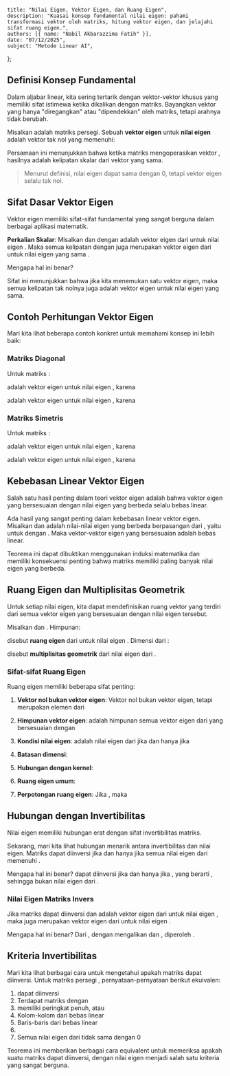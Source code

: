     title: "Nilai Eigen, Vektor Eigen, dan Ruang Eigen",
    description: "Kuasai konsep fundamental nilai eigen: pahami transformasi vektor oleh matriks, hitung vektor eigen, dan jelajahi sifat ruang eigen.",
    authors: [{ name: "Nabil Akbarazzima Fatih" }],
    date: "07/12/2025",
    subject: "Metode Linear AI",
};

## Definisi Konsep Fundamental

Dalam aljabar linear, kita sering tertarik dengan vektor-vektor khusus yang memiliki sifat istimewa ketika dikalikan dengan matriks. Bayangkan vektor yang hanya "diregangkan" atau "dipendekkan" oleh matriks, tetapi arahnya tidak berubah.

Misalkan <InlineMath math="A \in \mathbb{K}^{n \times n}" /> adalah matriks persegi. Sebuah **vektor eigen** <InlineMath math="v \in \mathbb{K}^n" /> untuk **nilai eigen** <InlineMath math="\lambda \in \mathbb{K}" /> adalah vektor tak nol <InlineMath math="v \neq 0" /> yang memenuhi:

<BlockMath math="A \cdot v = \lambda \cdot v" />

Persamaan ini menunjukkan bahwa ketika matriks <InlineMath math="A" /> mengoperasikan vektor <InlineMath math="v" />, hasilnya adalah kelipatan skalar dari vektor yang sama.

> Menurut definisi, nilai eigen dapat sama dengan 0, tetapi vektor eigen selalu tak nol.

## Sifat Dasar Vektor Eigen

Vektor eigen memiliki sifat-sifat fundamental yang sangat berguna dalam berbagai aplikasi matematik.

**Perkalian Skalar**: Misalkan <InlineMath math="A \in \mathbb{K}^{n \times n}" /> dan <InlineMath math="v \in \mathbb{K}^n" /> dengan <InlineMath math="v \neq 0" /> adalah vektor eigen dari <InlineMath math="A" /> untuk nilai eigen <InlineMath math="\lambda \in \mathbb{K}" />. Maka semua kelipatan <InlineMath math="t \cdot v" /> dengan <InlineMath math="t \neq 0" /> juga merupakan vektor eigen dari <InlineMath math="A" /> untuk nilai eigen yang sama <InlineMath math="\lambda" />.

Mengapa hal ini benar? <InlineMath math="A \cdot (t \cdot v) = t \cdot (A \cdot v) = t \cdot (\lambda \cdot v) = \lambda \cdot (t \cdot v)" />

Sifat ini menunjukkan bahwa jika kita menemukan satu vektor eigen, maka semua kelipatan tak nolnya juga adalah vektor eigen untuk nilai eigen yang sama.

## Contoh Perhitungan Vektor Eigen

Mari kita lihat beberapa contoh konkret untuk memahami konsep ini lebih baik:

### Matriks Diagonal

Untuk matriks <InlineMath math="A = \begin{pmatrix} 1 & 0 \\ 0 & 2 \end{pmatrix}" />:

<InlineMath math="v_1 = \begin{pmatrix} 1 \\ 0 \end{pmatrix}" /> adalah vektor eigen untuk nilai eigen <InlineMath math="\lambda_1 = 1" />, karena <InlineMath math="A \cdot v_1 = \begin{pmatrix} 1 \\ 0 \end{pmatrix} = 1 \cdot v_1" />

<InlineMath math="v_2 = \begin{pmatrix} 0 \\ 1 \end{pmatrix}" /> adalah vektor eigen untuk nilai eigen <InlineMath math="\lambda_2 = 2" />, karena <InlineMath math="A \cdot v_2 = \begin{pmatrix} 0 \\ 2 \end{pmatrix} = 2 \cdot v_2" />

### Matriks Simetris

Untuk matriks <InlineMath math="A = \begin{pmatrix} 3 & 1 \\ 1 & 3 \end{pmatrix}" />:

<InlineMath math="v_1 = \begin{pmatrix} -1 \\ 1 \end{pmatrix}" /> adalah vektor eigen untuk nilai eigen <InlineMath math="\lambda_1 = 2" />, karena <InlineMath math="A \cdot v_1 = \begin{pmatrix} -2 \\ 2 \end{pmatrix} = 2 \cdot v_1" />

<InlineMath math="v_2 = \begin{pmatrix} 1 \\ 1 \end{pmatrix}" /> adalah vektor eigen untuk nilai eigen <InlineMath math="\lambda_2 = 4" />, karena <InlineMath math="A \cdot v_2 = \begin{pmatrix} 4 \\ 4 \end{pmatrix} = 4 \cdot v_2" />

## Kebebasan Linear Vektor Eigen

Salah satu hasil penting dalam teori vektor eigen adalah bahwa vektor eigen yang bersesuaian dengan nilai eigen yang berbeda selalu bebas linear.

Ada hasil yang sangat penting dalam kebebasan linear vektor eigen. Misalkan <InlineMath math="A \in \mathbb{K}^{n \times n}" /> dan <InlineMath math="\lambda_1, \ldots, \lambda_k \in \mathbb{K}" /> adalah nilai-nilai eigen yang berbeda berpasangan dari <InlineMath math="A" />, yaitu <InlineMath math="\lambda_i \neq \lambda_j" /> untuk <InlineMath math="i \neq j" /> dengan <InlineMath math="i, j \in \{1, \ldots, k\}" />. Maka vektor-vektor eigen yang bersesuaian <InlineMath math="v_1, \ldots, v_k \in \mathbb{K}^n" /> adalah bebas linear.

Teorema ini dapat dibuktikan menggunakan induksi matematika dan memiliki konsekuensi penting bahwa matriks <InlineMath math="n \times n" /> memiliki paling banyak <InlineMath math="n" /> nilai eigen yang berbeda.

## Ruang Eigen dan Multiplisitas Geometrik

Untuk setiap nilai eigen, kita dapat mendefinisikan ruang vektor yang terdiri dari semua vektor eigen yang bersesuaian dengan nilai eigen tersebut.

Misalkan <InlineMath math="A \in \mathbb{K}^{n \times n}" /> dan <InlineMath math="\lambda \in \mathbb{K}" />. Himpunan:

<BlockMath math="\text{Eig}_A(\lambda) = \{v \in \mathbb{K}^n : A \cdot v = \lambda \cdot v\}" />

disebut **ruang eigen** dari <InlineMath math="A" /> untuk nilai eigen <InlineMath math="\lambda" />. Dimensi dari <InlineMath math="\text{Eig}_A(\lambda)" />:

<BlockMath math="\dim \text{Eig}_A(\lambda)" />

disebut **multiplisitas geometrik** dari nilai eigen <InlineMath math="\lambda" /> dari <InlineMath math="A" />.

### Sifat-sifat Ruang Eigen

Ruang eigen memiliki beberapa sifat penting:

1. **Vektor nol bukan vektor eigen**: Vektor nol bukan vektor eigen, tetapi merupakan elemen dari <InlineMath math="\text{Eig}_A(\lambda)" />

2. **Himpunan vektor eigen**: <InlineMath math="\text{Eig}_A(\lambda) \setminus \{0\}" /> adalah himpunan semua vektor eigen dari <InlineMath math="A" /> yang bersesuaian dengan <InlineMath math="\lambda" />

3. **Kondisi nilai eigen**: <InlineMath math="\lambda" /> adalah nilai eigen dari <InlineMath math="A" /> jika dan hanya jika <InlineMath math="\text{Eig}_A(\lambda) \neq \{0\}" />

4. **Batasan dimensi**: <InlineMath math="0 \leq \dim \text{Eig}_A(\lambda) \leq n" />

5. **Hubungan dengan kernel**: <InlineMath math="\text{Eig}_A(0) = \{v \in \mathbb{K}^n : A \cdot v = 0\} = \ker A" />

6. **Ruang eigen umum**: <InlineMath math="\text{Eig}_A(\lambda) = \{v \in \mathbb{K}^n : (A - \lambda \cdot I) \cdot v = 0\} = \ker(A - \lambda \cdot I)" />

7. **Perpotongan ruang eigen**: Jika <InlineMath math="\lambda_1 \neq \lambda_2" />, maka <InlineMath math="\text{Eig}_A(\lambda_1) \cap \text{Eig}_A(\lambda_2) = \{0\}" />

## Hubungan dengan Invertibilitas

Nilai eigen memiliki hubungan erat dengan sifat invertibilitas matriks.

Sekarang, mari kita lihat hubungan menarik antara invertibilitas dan nilai eigen. Matriks <InlineMath math="A \in \mathbb{K}^{n \times n}" /> dapat diinversi jika dan hanya jika semua nilai eigen <InlineMath math="\lambda \in \mathbb{K}" /> dari <InlineMath math="A" /> memenuhi <InlineMath math="\lambda \neq 0" />.

Mengapa hal ini benar? <InlineMath math="A" /> dapat diinversi jika dan hanya jika <InlineMath math="\text{Rang} A = n" />, yang berarti <InlineMath math="\text{Eig}_A(0) = \ker A = \{0\}" />, sehingga <InlineMath math="\lambda = 0" /> bukan nilai eigen dari <InlineMath math="A" />.

### Nilai Eigen Matriks Invers

Jika matriks <InlineMath math="A" /> dapat diinversi dan <InlineMath math="v \neq 0" /> adalah vektor eigen dari <InlineMath math="A" /> untuk nilai eigen <InlineMath math="\lambda \in \mathbb{K}" />, maka <InlineMath math="v" /> juga merupakan vektor eigen dari <InlineMath math="A^{-1}" /> untuk nilai eigen <InlineMath math="\frac{1}{\lambda}" />.

Mengapa hal ini benar? Dari <InlineMath math="A \cdot v = \lambda \cdot v" />, dengan mengalikan <InlineMath math="A^{-1}" /> dan <InlineMath math="\frac{1}{\lambda}" />, diperoleh <InlineMath math="\frac{1}{\lambda} \cdot v = A^{-1} \cdot v" />.

## Kriteria Invertibilitas

Mari kita lihat berbagai cara untuk mengetahui apakah matriks dapat diinversi. Untuk matriks persegi <InlineMath math="A \in \mathbb{K}^{n \times n}" />, pernyataan-pernyataan berikut ekuivalen:

1. <InlineMath math="A" /> dapat diinversi
2. Terdapat matriks <InlineMath math="A^{-1} \in \mathbb{K}^{n \times n}" /> dengan <InlineMath math="A \cdot A^{-1} = I = A^{-1} \cdot A" />
3. <InlineMath math="A" /> memiliki peringkat penuh, <InlineMath math="\text{Rang} A = n" /> atau <InlineMath math="\ker A = \{0\}" />
4. Kolom-kolom dari <InlineMath math="A" /> bebas linear
5. Baris-baris dari <InlineMath math="A" /> bebas linear
6. <InlineMath math="\det A \neq 0" />
7. Semua nilai eigen dari <InlineMath math="A" /> tidak sama dengan 0

Teorema ini memberikan berbagai cara equivalent untuk memeriksa apakah suatu matriks dapat diinversi, dengan nilai eigen menjadi salah satu kriteria yang sangat berguna.